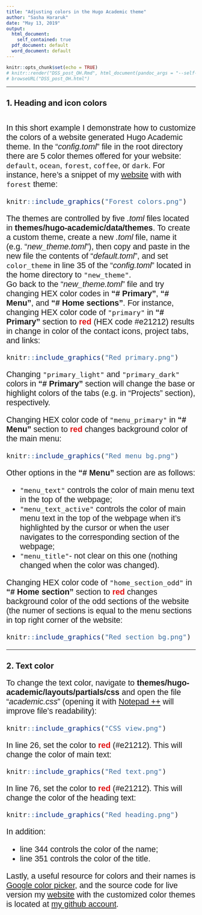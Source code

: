 ```yaml
---
title: "Adjusting colors in the Hugo Academic theme"
author: "Sasha Hararuk"
date: "May 13, 2019"
output:
  html_document:
    self_contained: true
  pdf_document: default
  word_document: default
---
```




```r

knitr::opts_chunk$set(echo = TRUE)
# knitr::render("DSS_post_OH.Rmd", html_document(pandoc_args = "--self-contained"))
# browseURL("DSS_post_OH.html")

```  
*****************************************************************************************************************  
  
## 1. Heading and icon colors
<font style="font-family: helvetica, serif; font-size:16pt">  
In this short example I demonstrate how to customize the colors of a website generated Hugo Academic theme. 
In the "*config.toml*" file in the root directory there are 5 color themes offered for your website: `default`, `ocean`, `forest`, `coffee`, or `dark`. For instance, here's a snippet of my [website](https://oleksandra.netlify.com) with with `forest` theme:  
 
<!-- <iframe width="900" -->
<!--     height="300" -->
<!-- src='https://github.com/ohararuk/DSS_post/blob/master/Forest%20colors.PNG?raw=true' ></iframe> -->

```r
knitr::include_graphics("Forest colors.png")
```
The themes are controlled by five *.toml* files located in **themes/hugo-academic/data/themes**. To create a custom theme, create a new *.toml* file, name it (e.g. "*new_theme.toml*"), then copy and paste in the new file the contents of "*default.toml*", and set `color_theme` in line 35 of the "*config.toml*" located in the home directory to `"new_theme"`.  
Go back to the "*new_theme.toml*" file and try changing HEX color codes in **"# Primary"**, **"# Menu"**, and **"# Home sections"**. For instance, changing HEX color code of `"primary"` in **"# Primary"** section to <span style ="color:#e21212">**red**</span> (HEX code #e21212) results in change in color of the contact icons, project tabs, and links:  

<!-- <iframe width="900" -->
<!--     height="300" -->
<!-- src='http://github.com/ohararuk/DSS_post/blob/master/Red%20primary.PNG?raw=true' ></iframe>    -->

```r
knitr::include_graphics("Red primary.png")
```

Changing `"primary_light"` and `"primary_dark"` colors in **"# Primary"** section will change the base or highlight colors of the tabs (e.g. in "Projects" section), respectively.  

Changing HEX color code of `"menu_primary"` in **"# Menu"** section to <span style ="color:#e21212">**red**</span> changes background color of the main menu:  

<!-- <iframe width="900" -->
<!--     height="300" -->
<!-- src='https://github.com/ohararuk/DSS_post/blob/master/Red%20menu%20bg.PNG?raw=true' ></iframe>   -->

```r
knitr::include_graphics("Red menu bg.png")
```

Other options in the **"# Menu"** section are as follows:  

* `"menu_text"` controls the color of main menu text in the top of the webpage;  
* `"menu_text_active"` controls the color of main menu text in the top of the webpage when it's highlighted by the cursor or when the user navigates to the corresponding section of the webpage;  
* `"menu_title"`- not clear on this one (nothing changed when the color was changed).    

Changing HEX color code of `"home_section_odd"` in **"# Home section"** section to <span style ="color:#e21212">**red**</span> changes background color of the odd sections of the website (the numer of sections is equal to the menu sections in top right corner of the website:  

<!-- <iframe width="900" -->
<!--     height="300" -->
<!-- src='https://github.com/ohararuk/DSS_post/blob/master/Red%20section%20bg.PNG?raw=true' ></iframe>   -->

```r
knitr::include_graphics("Red section bg.png")
```

</font>

*****************************************************************************************************    



## 2. Text color   
<font style="font-family: helvetica, serif; font-size:16pt"> 

To change the text color, navigate to **themes/hugo-academic/layouts/partials/css** and open the file "*academic.css*" (opening it with [Notepad ++](https://notepad-plus-plus.org/) will improve file's readability):   

<!-- <iframe width="900" -->
<!--     height="300" -->
<!-- src='https://github.com/ohararuk/DSS_post/blob/master/CSS%20view.PNG?raw=true' ></iframe>   -->

```r
knitr::include_graphics("CSS view.png")
```

In line 26, set the color to <span style ="color:#e21212">**red**</span> (#e21212). This will change the color of main text:  

<!-- <iframe width="900" -->
<!--     height="300" -->
<!-- src='https://github.com/ohararuk/DSS_post/blob/master/Red%20text.PNG?raw=true' ></iframe>   -->

```r
knitr::include_graphics("Red text.png")
```

In line 76, set the color to <span style ="color:#e21212">**red**</span> (#e21212). This will change the color of the heading text:  

<!-- <iframe width="900" -->
<!--     height="300" -->
<!-- src='https://github.com/ohararuk/DSS_post/blob/master/Red%20heading.PNG?raw=true' ></iframe>   -->

```r
knitr::include_graphics("Red heading.png")
```

In addition:  

* line 344 controls the color of the name;  
* line 351 controls the color of the title.  

Lastly, a useful resource for colors and their names is [Google color picker](https://htmlcolors.com/google-color-picker), and the source code for live version my [website](https://oleksandra.netlify.com) with the customized color themes is located at [my github account](https://github.com/ohararuk/website_OH).
<!-- <iframe width="900" -->
<!--     height="300" -->
<!-- src='https://oleksandra.netlify.com/' ></iframe>  -->

</font>

